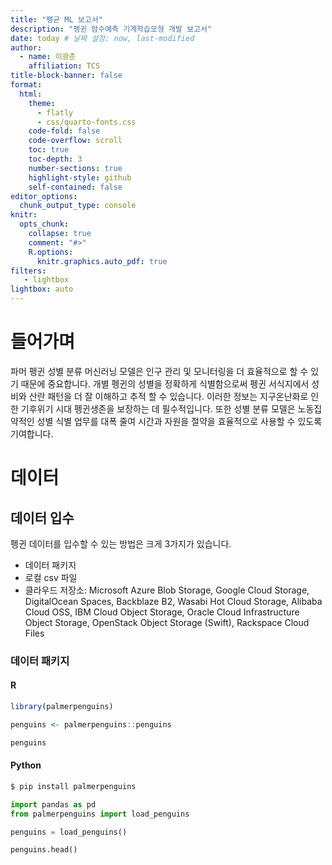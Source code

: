 ```yaml
---
title: "펭균 ML 보고서"
description: "펭귄 암수예측 기계학습모형 개발 보고서"
date: today # 날짜 설정: now, last-modified
author:
  - name: 이광춘
    affiliation: TCS
title-block-banner: false
format:
  html:
    theme: 
      - flatly
      - css/quarto-fonts.css
    code-fold: false
    code-overflow: scroll
    toc: true
    toc-depth: 3
    number-sections: true
    highlight-style: github    
    self-contained: false
editor_options: 
  chunk_output_type: console
knitr:
  opts_chunk: 
    collapse: true
    comment: "#>" 
    R.options:
      knitr.graphics.auto_pdf: true  
filters:
   - lightbox
lightbox: auto      
---
```



# 들어가며

파머 펭귄 성별 분류 머신러닝 모델은 인구 관리 및 모니터링을 더 효율적으로 할 수 있기 때문에 중요합니다. 개별 펭귄의 성별을 정확하게 식별함으로써 펭귄 서식지에서 성비와 산란 패턴을 더 잘 이해하고 추적 할 수 있습니다. 이러한 정보는 지구온난화로 인한 기후위기 시대 펭귄생존을 보장하는 데 필수적입니다. 또한 성별 분류 모델은 노동집약적인 성별 식별 업무를 대폭 줄여 시간과 자원을 절약을 효율적으로 사용할 수 있도록 기여합니다.

# 데이터

## 데이터 입수

펭귄 데이터를 입수할 수 있는 방법은 크게 3가지가 있습니다.

- 데이터 패키지
- 로컬 csv 파일
- 클라우드 저장소: Microsoft Azure Blob Storage, Google Cloud Storage, DigitalOcean Spaces, Backblaze B2, Wasabi Hot Cloud Storage, Alibaba Cloud OSS, IBM Cloud Object Storage, Oracle Cloud Infrastructure Object Storage, OpenStack Object Storage (Swift), Rackspace Cloud Files

### 데이터 패키지

:::{.panel-tabset}

#### R

```r
library(palmerpenguins)

penguins <- palmerpenguins::penguins

penguins
```

#### Python



```bash
$ pip install palmerpenguins
```


```python
import pandas as pd
from palmerpenguins import load_penguins 

penguins = load_penguins()

penguins.head()
```


:::




